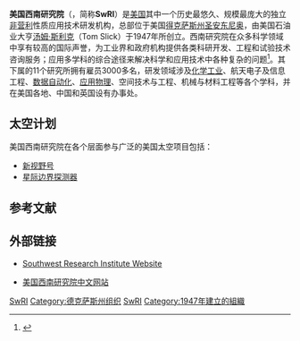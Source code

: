 {{Infobox company
|name = 美国西南研究院
|logo = Southwest Research Institute (SwRI) logo.svg
|type = 独立[[非营利|非营利]]性质应用技术研发机构
|foundation = 1947年
|founder = {{le|汤姆·斯利克|Tom Slick}}（Tom Slick）
|location = 美国[[得克萨斯州|得克萨斯州]][[圣安东尼奥_(得克萨斯州)|圣安东尼奥]]
|num_employees = 2,797 (FY 2015)
|revenue = $5.92亿美元 (FY 2015)
|homepage = {{url|http://www.swri.org/}}
|intl = 
}}

'''美国西南研究院'''（{{lang-en|Southwest Research Institute}}，简称'''SwRI'''）是[[美国|美国]]其中一个历史最悠久、规模最庞大的独立[[非营利|非营利]]性质应用技术研发机构，总部位于美国[[得克萨斯州|得克萨斯州]][[圣安东尼奥_(得克萨斯州)|圣安东尼奥]]，由美国石油业大亨[[汤姆·斯利克|汤姆·斯利克]]（Tom Slick）于1947年所创立。西南研究院在众多科学领域中享有较高的国际声誉，为工业界和政府机构提供各类科研开发、工程和试验技术咨询服务；应用多学科的综合途径来解决科学和应用技术中各种复杂的问题<ref>{{Cite web|title=美国西南研究院加入中国技术创新联盟|url=http://www.sd.xinhuanet.com/news/2011-12/08/content_24297308.htm|accessdate=2011-12-09|date=2011-12-08|publisher=新华网}}{{dead link|date=2018年4月|bot=InternetArchiveBot|fix-attempted=yes}}</ref>。其下属的11个研究所拥有雇员3000多名，研发领域涉及[[化学工业|化学工业]]、航天电子及信息工程、[[数据自动化|数据自动化]]、[[应用物理|应用物理]]、空间技术与工程、机械与材料工程等各个学科，并在美国各地、中国和英国设有办事处。

==太空计划==
美国西南研究院在各个层面参与广泛的美国太空项目包括：
* [[新视野号|新视野号]]
* [[星际边界探测器|星际边界探测器]]

==参考文献==
{{reflist}}

== 外部链接 ==
*{{en}}[http://www.swri.org/ Southwest Research Institute Website]
*{{zh-hans}}[http://www.swri.org/7biz/language/chinese/default.htm 美国西南研究院中文网站]

[[Category:美國研究機構|SwRI]]
[[Category:德克萨斯州组织|Category:德克萨斯州组织]]
[[Category:美国非营利组织|SwRI]]
[[Category:1947年建立的組織|Category:1947年建立的組織]]